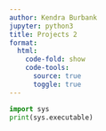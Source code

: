 ```yaml
---
author: Kendra Burbank
jupyter: python3
title: Projects 2
format:
  html:
    code-fold: show
    code-tools: 
      source: true
      toggle: true
---
```


```python
import sys
print(sys.executable)
```